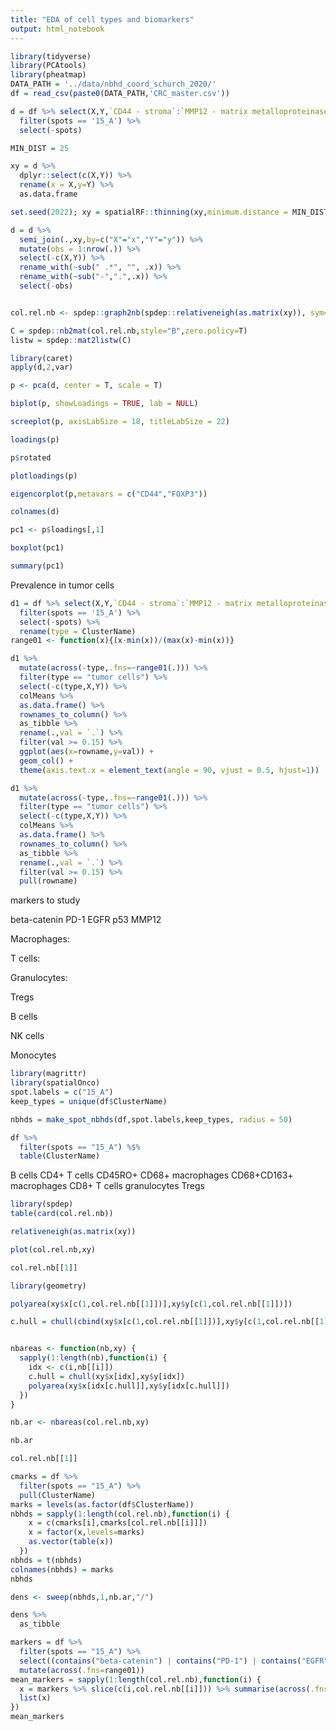 ```yaml
---
title: "EDA of cell types and biomarkers"
output: html_notebook
---
```


```r
library(tidyverse)
library(PCAtools)
library(pheatmap)
DATA_PATH = '../data/nbhd_coord_schurch_2020/'
df = read_csv(paste0(DATA_PATH,'CRC_master.csv'))

d = df %>% select(X,Y,`CD44 - stroma`:`MMP12 - matrix metalloproteinase`,spots) %>%
  filter(spots == '15_A') %>%
  select(-spots)

MIN_DIST = 25

xy = d %>%
  dplyr::select(c(X,Y)) %>%
  rename(x = X,y=Y) %>%
  as.data.frame

set.seed(2022); xy = spatialRF::thinning(xy,minimum.distance = MIN_DIST)

d = d %>%
  semi_join(.,xy,by=c("X"="x","Y"="y")) %>%
  mutate(obs = 1:nrow(.)) %>%
  select(-c(X,Y)) %>%
  rename_with(~sub(" .*", "", .x)) %>%
  rename_with(~sub("-",".",.x)) %>%
  select(-obs)


col.rel.nb <- spdep::graph2nb(spdep::relativeneigh(as.matrix(xy)), sym=TRUE)

C = spdep::nb2mat(col.rel.nb,style="B",zero.policy=T)
listw = spdep::mat2listw(C)
```

```r
library(caret)
apply(d,2,var)

p <- pca(d, center = T, scale = T)

biplot(p, showLoadings = TRUE, lab = NULL)

screeplot(p, axisLabSize = 18, titleLabSize = 22)

loadings(p)

p$rotated

plotloadings(p)

eigencorplot(p,metavars = c("CD44","FOXP3"))

colnames(d)

pc1 <- p$loadings[,1]

boxplot(pc1)

summary(pc1)


```

Prevalence in tumor cells

```r
d1 = df %>% select(X,Y,`CD44 - stroma`:`MMP12 - matrix metalloproteinase`,spots,ClusterName) %>%
  filter(spots == '15_A') %>%
  select(-spots) %>%
  rename(type = ClusterName)
range01 <- function(x){(x-min(x))/(max(x)-min(x))}

d1 %>%
  mutate(across(-type,.fns=~range01(.))) %>%
  filter(type == "tumor cells") %>%
  select(-c(type,X,Y)) %>%
  colMeans %>%
  as.data.frame() %>%
  rownames_to_column() %>%
  as_tibble %>%
  rename(.,val = `.`) %>%
  filter(val >= 0.15) %>%
  ggplot(aes(x=rowname,y=val)) + 
  geom_col() + 
  theme(axis.text.x = element_text(angle = 90, vjust = 0.5, hjust=1))

d1 %>%
  mutate(across(-type,.fns=~range01(.))) %>%
  filter(type == "tumor cells") %>%
  select(-c(type,X,Y)) %>%
  colMeans %>%
  as.data.frame() %>%
  rownames_to_column() %>%
  as_tibble %>%
  rename(.,val = `.`) %>%
  filter(val >= 0.15) %>%
  pull(rowname)
```
 markers to study
 
beta-catenin
PD-1
EGFR
p53
MMP12

Macrophages:

T cells:

Granulocytes:

Tregs

B cells

NK cells

Monocytes


```r
library(magrittr)
library(spatialOnco)
spot.labels = c("15_A")
keep_types = unique(df$ClusterName)

nbhds = make_spot_nbhds(df,spot.labels,keep_types, radius = 50)

df %>%
  filter(spots == "15_A") %$%
  table(ClusterName)
```

B cells
CD4+ T cells CD45RO+
CD68+ macrophages
CD68+CD163+ macrophages
CD8+ T cells
granulocytes
Tregs

```r
library(spdep)
table(card(col.rel.nb))

relativeneigh(as.matrix(xy))

plot(col.rel.nb,xy)

col.rel.nb[[1]]

library(geometry)

polyarea(xy$x[c(1,col.rel.nb[[1]])],xy$y[c(1,col.rel.nb[[1]])])

c.hull = chull(cbind(xy$x[c(1,col.rel.nb[[1]])],xy$y[c(1,col.rel.nb[[1]])]))


nbareas <- function(nb,xy) {
  sapply(1:length(nb),function(i) {
    idx <- c(i,nb[[i]])
    c.hull = chull(xy$x[idx],xy$y[idx])
    polyarea(xy$x[idx[c.hull]],xy$y[idx[c.hull]])
  })
}

nb.ar <- nbareas(col.rel.nb,xy)

nb.ar

col.rel.nb[[1]]

cmarks = df %>%
  filter(spots == "15_A") %>%
  pull(ClusterName)
marks = levels(as.factor(df$ClusterName))
nbhds = sapply(1:length(col.rel.nb),function(i) {
    x = c(cmarks[i],cmarks[col.rel.nb[[i]]])
    x = factor(x,levels=marks)
    as.vector(table(x))
  })
nbhds = t(nbhds)
colnames(nbhds) = marks
nbhds

dens <- sweep(nbhds,1,nb.ar,"/")

dens %>%
  as_tibble

markers = df %>%
  filter(spots == "15_A") %>%
  select((contains("beta-catenin") | contains("PD-1") | contains("EGFR") | contains("p53") | contains("MMP12")) & !contains("+")) %>%
  mutate(across(.fns=range01))
mean_markers = sapply(1:length(col.rel.nb),function(i) { 
  x = markers %>% slice(c(i,col.rel.nb[[i]])) %>% summarise(across(.fns=mean))
  list(x)
})
mean_markers
```




